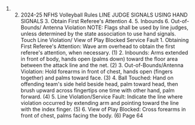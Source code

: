 1. 2. 2024-25 NFHS Volleyball Rules LINE JUDGE SIGNALS USING HAND SIGNALS 3. Obtain First Referee's Attention 4. 5. Inbounds 6. Out-of-Bounds/ Antenna Violation NOTE: Flags shall be used by line judges, unless determined by the state association to use hand signals. Touch Line Violation/ View of Play Blocked Service Fault 1. Obtaining First Referee's Attention: Wave arm overhead to obtain the first referee's attention, when necessary. (1) 2. Inbounds: Arms extended in front of body, hands open (palms down) toward the floor area between the attack line and the net. (2) 3. Out-of-Bounds/Antenna Violation: Hold forearms in front of chest, hands open (fingers together) and palms toward face. (3) 4. Ball Touched: Hand on offending team's side held beside head, palm toward head, then brush upward across fingertips one time with other hand, palm forward. (4) 5. Line Violation/Service Fault: Indicate the line where violation occurred by extending arm and pointing toward the line with the index finger. (5) 6. View of Play Blocked: Cross forearms in front of chest, palms facing the body. (6) Page 64